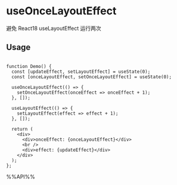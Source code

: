 # useOnceLayoutEffect

避免 React18 useLayoutEffect 运行两次

## Usage

```tsx live

function Demo() {
  const [updateEffect, setLayoutEffect] = useState(0);
  const [onceLayoutEffect, setOnceLayoutEffect] = useState(0);

  useOnceLayoutEffect(() => {
    setOnceLayoutEffect(onceEffect => onceEffect + 1);
  }, []);

  useLayoutEffect(() => {
    setLayoutEffect(effect => effect + 1);
  }, []);

  return (
    <div>
      <div>onceEffect: {onceLayoutEffect}</div>
      <br />
      <div>effect: {updateEffect}</div>
    </div>
  );
};

```

%%API%%